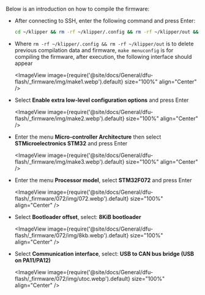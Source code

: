 Below is an introduction on how to compile the firmware:
* After connecting to SSH, enter the following command and press Enter:

    ```bash
    cd ~/klipper && rm -rf ~/klipper/.config && rm -rf ~/klipper/out && make menuconfig
    ```

* Where `rm -rf ~/klipper/.config && rm -rf ~/klipper/out` is to delete previous compilation data and firmware, `make menuconfig` is for compiling the firmware, after execution, the following interface should appear

    <ImageView image={require('@site/docs/General/dfu-flash/_firmware/img/make1.webp').default} size="100%" align="Center" />

* Select **Enable extra low-level configuration options** and press Enter

    <ImageView image={require('@site/docs/General/dfu-flash/_firmware/img/make2.webp').default} size="100%" align="Center" />

* Enter the menu **Micro-controller Architecture** then select **STMicroelectronics STM32** and press Enter

    <ImageView image={require('@site/docs/General/dfu-flash/_firmware/img/make3.webp').default} size="100%" align="Center" />

* Enter the menu **Processor model**, select **STM32F072** and press Enter

    <ImageView image={require('@site/docs/General/dfu-flash/_firmware/072/img/072.webp').default} size="100%" align="Center" />

* Select **Bootloader offset**, select: **8KiB bootloader**

    <ImageView image={require('@site/docs/General/dfu-flash/_firmware/072/img/8kb.webp').default} size="100%" align="Center" />

* Select **Communication interface**, select: **USB to CAN bus bridge (USB on PA11/PA12)**

    <ImageView image={require('@site/docs/General/dfu-flash/_firmware/072/img/utoc.webp').default} size="100%" align="Center" />
